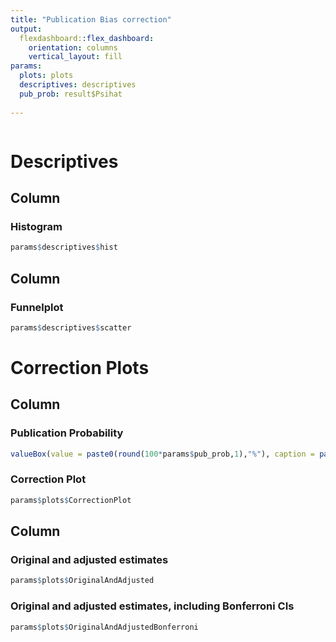 ```yaml
---
title: "Publication Bias correction"
output: 
  flexdashboard::flex_dashboard:
    orientation: columns
    vertical_layout: fill
params: 
  plots: plots
  descriptives: descriptives
  pub_prob: result$Psihat
  
---
```


```r


```

Descriptives
===================================== 


Column {data-width=500}
-----------------------------------------------------------------------

### Histogram

```r
params$descriptives$hist
```

Column {data-width=500}
-----------------------------------------------------------------------

### Funnelplot

```r
params$descriptives$scatter
```


Correction Plots 
===================================== 

Column {data-width=500}
-----------------------------------------------------------------------

### Publication Probability

```r
valueBox(value = paste0(round(100*params$pub_prob,1),"%"), caption = paste0("Results which are insignificant at the 5% level are ",round(100*params$pub_prob,1),"%"," as likely to be published as significant results."), icon = "fa-pencil")
```

### Correction Plot

```r
params$plots$CorrectionPlot
```

Column {data-width=500}
-----------------------------------------------------------------------

### Original and adjusted estimates

```r
params$plots$OriginalAndAdjusted
```

### Original and adjusted estimates, including Bonferroni CIs

```r
params$plots$OriginalAndAdjustedBonferroni
```
